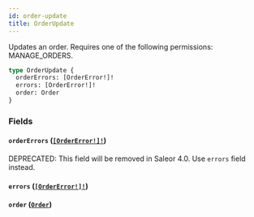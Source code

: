 ```yaml
---
id: order-update
title: OrderUpdate
---
```


Updates an order. Requires one of the following permissions: MANAGE_ORDERS.

```graphql
type OrderUpdate {
  orderErrors: [OrderError!]!
  errors: [OrderError!]!
  order: Order
}
```

### Fields

#### `orderErrors` ([`[OrderError!]!`](../../../developer/api-reference/objects/order-error))

<span class="badge badge--warning">DEPRECATED: This field will be removed in Saleor 4.0. Use `errors` field instead.</span>

#### `errors` ([`[OrderError!]!`](../../../developer/api-reference/objects/order-error))

#### `order` ([`Order`](../../../developer/api-reference/objects/order))
